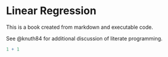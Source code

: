 # Linear Regression

This is a book created from markdown and executable code.

See @knuth84 for additional discussion of literate programming.

```r
1 + 1
```

